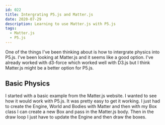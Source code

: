 ```yaml
---
id: 022
title: Intergrating P5.js and Matter.js
date: 2020-07-29
description: Learning to use Matter.js with P5.js
tags:
  - Matter.js
  - P5.js
---
```


One of the things I've been thinking about is how to intergrate physics into
P5.js. I've been looking at Matter.js and it seems like a good option. I've
already worked with d3-force which worked well with D3.js but I think Matter.js
might be a better option for P5.js.

## Basic Physics

I started with a basic example from the Matter.js website. I wanted to see how
it would work with P5.js. It was pretty easy to get it working. I just had to
create the Engine, World and Bodies with Matter and then with my Box class I can
create a new Box and pass in the Matter.js body. Then in the draw loop I just
have to update the Engine and then draw the boxes.
